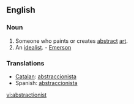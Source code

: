 ==English==

===Noun===
{{en-noun}}

# Someone who paints or creates [[abstract]] [[art]].
# An [[idealist]]. - [[Emerson]]

===Translations===
*[[Catalan]]: [[abstraccionista]]
*Spanish: [[abstraccionista]]

[[vi:abstractionist]]
